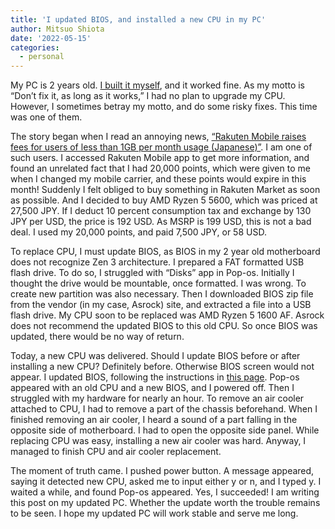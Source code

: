 ```yaml
---
title: 'I updated BIOS, and installed a new CPU in my PC'
author: Mitsuo Shiota
date: '2022-05-15'
categories:
  - personal
---
```


My PC is 2 years old. [I built it myself](https://mitsuoxv.rbind.io/posts/2020-05-31-i-built-a-pc-installed-pop-os-and-am-running-rstudio/), and it worked fine. As my motto is "Don't fix it, as long as it works," I had no plan to upgrade my CPU. However, I sometimes betray my motto, and do some risky fixes. This time was one of them.

The story began when I read an annoying news, ["Rakuten Mobile raises fees for users of less than 1GB per month usage (Japanese)"](https://www.itmedia.co.jp/mobile/articles/2205/14/news046.html). I am one of such users. I accessed Rakuten Mobile app to get more information, and found an unrelated fact that I had 20,000 points, which were given to me when I changed my mobile carrier, and these points would expire in this month! Suddenly I felt obliged to buy something in Rakuten Market as soon as possible. And I decided to buy AMD Ryzen 5 5600, which was priced at 27,500 JPY. If I deduct 10 percent consumption tax and exchange by 130 JPY per USD, the price is 192 USD. As MSRP is 199 USD, this is not a bad deal. I used my 20,000 points, and paid 7,500 JPY, or 58 USD.

To replace CPU, I must update BIOS, as BIOS in my 2 year old motherboard does not recognize Zen 3 architecture. I prepared a FAT formatted USB flash drive. To do so, I struggled with "Disks" app in Pop-os. Initially I thought the drive would be mountable, once formatted. I was wrong. To create new partition was also necessary. Then I downloaded BIOS zip file from the vendor (in my case, Asrock) site, and extracted a file into a USB flash drive. My CPU soon to be replaced was AMD Ryzen 5 1600 AF. Asrock does not recommend the updated BIOS to this old CPU. So once BIOS was updated, there would be no way of return.

Today, a new CPU was delivered. Should I update BIOS before or after installing a new CPU? Definitely before. Otherwise BIOS screen would not appear. I updated BIOS, following the instructions in [this page](https://www.asrock.com/support/BIOSIG.asp?cat=BIOS10). Pop-os appeared with an old CPU and a new BIOS, and I powered off. Then I struggled with my hardware for nearly an hour. To remove an air cooler attached to CPU, I had to remove a part of the chassis beforehand. When I finished removing an air cooler, I heard a sound of a part falling in the opposite side of motherboard. I had to open the opposite side panel. While replacing CPU was easy, installing a new air cooler was hard. Anyway, I managed to finish CPU and air cooler replacement.

The moment of truth came. I pushed power button. A message appeared, saying it detected new CPU, asked me to input either y or n, and I typed y. I waited a while, and found Pop-os appeared. Yes, I succeeded! I am writing this post on my updated PC. Whether the update worth the trouble remains to be seen. I hope my updated PC will work stable and serve me long.
